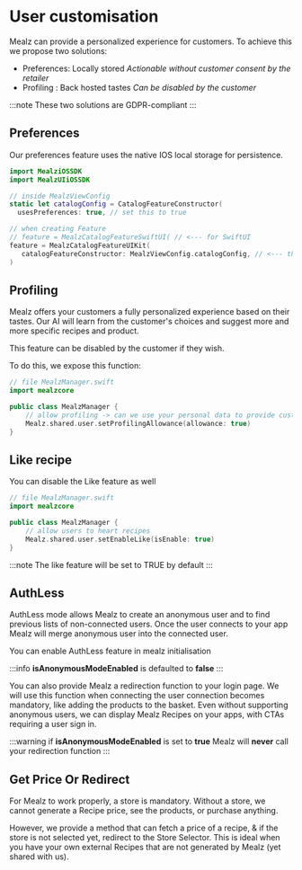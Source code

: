 
# User customisation

Mealz can provide a personalized experience for customers. 
To achieve this we propose two solutions:

- Preferences: Locally stored _Actionable without customer consent by the retailer_
- Profiling : Back hosted tastes _Can be disabled by the customer_

:::note
These two solutions are GDPR-compliant
:::

## Preferences

Our preferences feature uses the native IOS local storage for persistence.

 ```swift
import MealziOSSDK
import MealzUIiOSSDK

// inside MealzViewConfig
static let catalogConfig = CatalogFeatureConstructor(
   usesPreferences: true, // set this to true

// when creating Feature
// feature = MealzCatalogFeatureSwiftUI( // <--- for SwiftUI
feature = MealzCatalogFeatureUIKit(
    catalogFeatureConstructor: MealzViewConfig.catalogConfig, // <--- this is what we add
)
```

## Profiling

Mealz offers your customers a fully personalized experience based on their tastes.
Our AI will learn from the customer's choices and suggest more and more specific recipes and
product.

This feature can be disabled by the customer if they wish.

To do this, we expose this function:

```swift 
// file MealzManager.swift
import mealzcore

public class MealzManager {
    // allow profiling -> can we use your personal data to provide custom recipes?
    Mealz.shared.user.setProfilingAllowance(allowance: true)
}
```

## Like recipe

You can disable the Like feature as well

```swift 
// file MealzManager.swift
import mealzcore

public class MealzManager {
    // allow users to heart recipes
    Mealz.shared.user.setEnableLike(isEnable: true)
}
```

:::note
The like feature will be set to TRUE by default
:::

## AuthLess

AuthLess mode allows Mealz to create an anonymous user and to find previous lists of non-connected users.
Once the user connects to your app Mealz will merge anonymous user into the connected user.

You can enable AuthLess feature in mealz initialisation

<IosAuthlessConfig />

:::info
**isAnonymousModeEnabled** is defaulted to **false**
:::

You can also provide Mealz a redirection function to your login page. We will use this function when connecting the user connection becomes mandatory, like adding the products to the basket. Even without supporting anonymous users, we can display Mealz Recipes on your apps, with CTAs requiring a user sign in. 

<IosLoginRedirectionConfig />

:::warning
 if **isAnonymousModeEnabled** is set to **true** Mealz will **never** call your redirection function
:::

## Get Price Or Redirect

For Mealz to work properly, a store is mandatory.
Without a store, we cannot generate a Recipe price, see the products, or purchase anything.

However, we provide a method that can fetch a price of a recipe, & if the store is not selected yet, redirect to the Store Selector.
This is ideal when you have your own external Recipes that are not generated by Mealz (yet shared with us).

<IosGetPriceOrRedirect />
